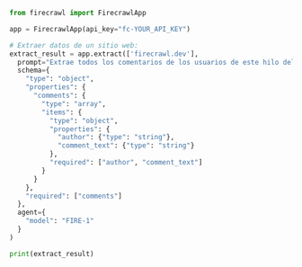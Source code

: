 ```python Python
from firecrawl import FirecrawlApp

app = FirecrawlApp(api_key="fc-YOUR_API_KEY")

# Extraer datos de un sitio web:
extract_result = app.extract(['firecrawl.dev'],
  prompt="Extrae todos los comentarios de los usuarios de este hilo del foro.",
  schema={
    "type": "object",
    "properties": {
      "comments": {
        "type": "array",
        "items": {
          "type": "object",
          "properties": {
            "author": {"type": "string"},
            "comment_text": {"type": "string"}
          },
          "required": ["author", "comment_text"]
        }
      }
    },
    "required": ["comments"]
  },
  agent={
    "model": "FIRE-1"
  }
)

print(extract_result)
```
